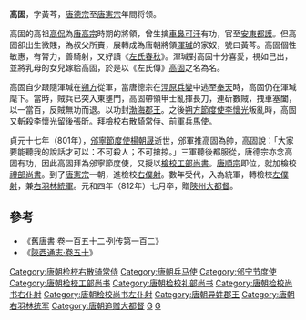 {{Otheruses|subject=唐朝軍事人物高固|other=同名人物|高固 (消歧义)}}

'''高固'''，字黃芩，[[唐德宗|唐德宗]]至[[唐憲宗|唐憲宗]]年間将领。

高固的高祖[[高侃|高侃]]為[[唐高宗|唐高宗]]時期的將領，曾生擒[[車鼻可汗|車鼻可汗]]有功，官至[[安東都護|安東都護]]。但高固卻出生微賤，為叔父所賣，展轉成為唐朝將領[[渾瑊|渾瑊]]的家奴，號曰黃芩。高固個性敏惠，有膂力，善騎射，又好讀《[[左氏春秋|左氏春秋]]》。渾瑊對高固十分喜愛，視如己出，並將乳母的女兒嫁給高固，於是以《左氏傳》[[高固|高固]]之名為名。

高固自少跟隨渾瑊在[[朔方|朔方]]從軍，當唐德宗在[[涇原兵變|涇原兵變]]中逃至[[奉天|奉天]]時，高固仍在渾瑊麾下。當時，賊兵已突入東壅門，高固帶領甲士亂揮長刀，連斫數賊，拽車塞闔，以一當百，反賊無功而退。以功封[[渤海郡王|渤海郡王]]。之後[[朔方節度使|朔方節度使]][[李懷光|李懷光]]叛亂時，高固又斬殺李懷光[[留後|留後]][[張昕_(唐朝)|張昕]]。拜檢校右散騎常侍、前軍兵馬使。

貞元十七年（801年），[[邠寧節度使|邠寧節度使]][[楊朝晟|楊朝晟]]逝世，邠軍推高固為帥，高固說：「大家要能聽我的說話才可以：不可殺人；不可搶掠。」三軍聽後都服從，唐德宗亦念高固有功，因此高固拜為邠寧節度使，又授以[[檢校|檢校]][[工部尚書|工部尚書]]。[[唐順宗|唐順宗]]即位，就加檢校[[禮部尚書|禮部尚書]]。到了[[唐憲宗|唐憲宗]]一朝，進檢校[[右僕射|右僕射]]。數年受代，入為統軍，轉檢校[[左僕射|左僕射]]，兼[[右羽林統軍|右羽林統軍]]。元和四年（812年）七月卒，贈[[陝州|陝州]][[大都督|大都督]]。

==參考==
*《[[舊唐書|舊唐書]]‧卷一百五十二·列传第一百二》
*《[http://archive.org/stream/06042615.cn#page/n150/mode/2up 陝西通志‧卷五十]》

[[Category:唐朝检校右散骑常侍|Category:唐朝检校右散骑常侍]]
[[Category:唐朝兵马使|Category:唐朝兵马使]]
[[Category:邠宁节度使|Category:邠宁节度使]]
[[Category:唐朝检校工部尚书|Category:唐朝检校工部尚书]]
[[Category:唐朝检校礼部尚书|Category:唐朝检校礼部尚书]]
[[Category:唐朝检校尚书右仆射|Category:唐朝检校尚书右仆射]]
[[Category:唐朝检校尚书左仆射|Category:唐朝检校尚书左仆射]]
[[Category:唐朝异姓郡王|Category:唐朝异姓郡王]]
[[Category:唐朝右羽林统军|Category:唐朝右羽林统军]]
[[Category:唐朝追赠大都督|Category:唐朝追赠大都督]]
[[Category:渤海高氏|G]]
[[Category:高姓|G]]